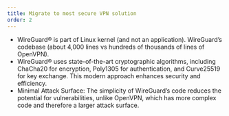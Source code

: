 ```yaml
---
title: Migrate to most secure VPN solution
order: 2
---
```


- WireGuard® is part of Linux kernel (and not an application). WireGuard’s codebase (about 4,000 lines vs hundreds of thousands of lines of OpenVPN).
- WireGuard® uses state-of-the-art cryptographic algorithms, including ChaCha20 for encryption, Poly1305 for authentication, and Curve25519 for key exchange. This modern approach enhances security and efficiency.
- Minimal Attack Surface: The simplicity of WireGuard’s code reduces the potential for vulnerabilities, unlike OpenVPN, which has more complex code and therefore a larger attack surface.
